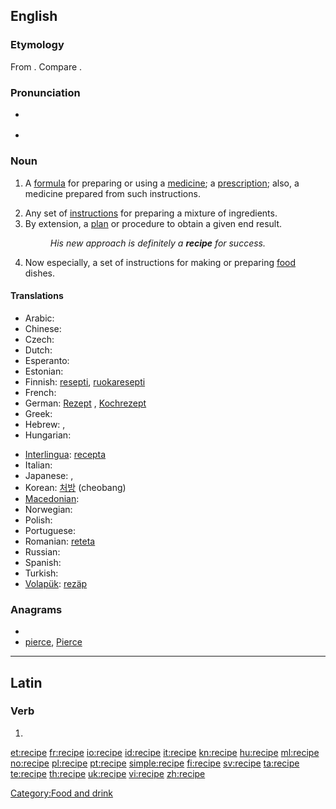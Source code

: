 ==English==

===Etymology===
From {{etyl|la|en}} {{term|recipio|recipiō|receive|lang=la}}. Compare {{term|receipt}}.

===Pronunciation===
*{{a|UK}} {{IPA|/ˈɹɛsəpi/}}
* {{audio|En-us-recipe.ogg|Audio (US)}}

===Noun===
{{en-noun}}

# {{medicine|archaic}} A [[formula]] for preparing or using a [[medicine]]; a [[prescription]]; also, a medicine prepared from such instructions. {{defdate|from 16th c.}}
# Any set of [[instruction]]s for preparing a mixture of ingredients. {{defdate|from 17th c.}}
# By extension, a [[plan]] or procedure to obtain a given end result. {{defdate|from 17th c.}}
#:''His new approach is definitely a '''recipe''' for success.''
# Now especially, a set of instructions for making or preparing [[food]] dishes. {{defdate|from 18th c.}}

====Translations====
{{trans-top|instructions for making or preparing food dishes}}
* Arabic: {{Arab|[[وصفة]]}} {{unicode|(wáʂfa)}} {{f}}
* Chinese: {{zh-zh-p|菜谱|càipǔ}}
* Czech: {{t-|cs|recept|m}}
* Dutch: {{t+|nl|recept|n}}
* Esperanto: {{t-|eo|recepto|xs=Esperanto}}
* Estonian: {{t-|et|retsept}}
* Finnish: [[resepti]], [[ruokaresepti]]
* French: {{t+|fr|recette|f}}
* German: [[Rezept]] {{n}}, [[Kochrezept]] {{n}}
* Greek: {{t+|el|συνταγή|f|tr=si[n]dayí}}
* Hebrew: {{t-|he|מתכון|m|tr=matkón}},  {{t-|he|רצפט|m|tr=retzépt}}
* Hungarian: {{t+|hu|recept}}
{{trans-mid}}
* [[Interlingua]]: [[recepta]]
* Italian: {{t+|it|ricetta|f}}
* Japanese: {{t|ja|調理手順|tr=chōritejun}}, {{t|ja|レシピ|tr=resipi}}
* Korean: [[처방]] (cheobang)
* [[Macedonian]]: {{t-|mk|рецепт|m|tr=recépt}}
* Norwegian: {{t+|no|oppskrift}}
* Polish: {{t+|pl|przepis|m}}
* Portuguese: {{t+|pt|receita|f}}
* Romanian: [[reteta]] {{f}}
* Russian: {{t+|ru|рецепт|m|tr=retsépt}}
* Spanish: {{t-|es|receta|f}}
* Turkish: {{t|tr|reçete}}
* [[Volapük]]: [[rezäp]]
{{trans-bottom}}

===Anagrams===
* {{alphagram|ceeipr}}
* [[pierce#English|pierce]], [[Pierce#English|Pierce]]

[[Category:Food and drink]]

----

==Latin==

===Verb===
{{la-verb-form|recipe}}

# {{conjugation of|[[recipio#Latin|recipiō]]||2|s|act|imp}}

[[et:recipe]]
[[fr:recipe]]
[[io:recipe]]
[[id:recipe]]
[[it:recipe]]
[[kn:recipe]]
[[hu:recipe]]
[[ml:recipe]]
[[no:recipe]]
[[pl:recipe]]
[[pt:recipe]]
[[simple:recipe]]
[[fi:recipe]]
[[sv:recipe]]
[[ta:recipe]]
[[te:recipe]]
[[th:recipe]]
[[uk:recipe]]
[[vi:recipe]]
[[zh:recipe]]